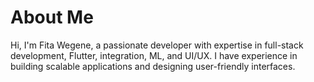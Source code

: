 # About Me

Hi, I'm Fita Wegene, a passionate developer with expertise in full-stack development, Flutter, integration, ML, and UI/UX. I have experience in building scalable applications and designing user-friendly interfaces.

